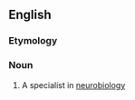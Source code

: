 ==English==

===Etymology===
{{prefix|en|neuro|biologist}}

===Noun===
{{en-noun}}

# {{lb|en|biology}} A specialist in [[neurobiology]]